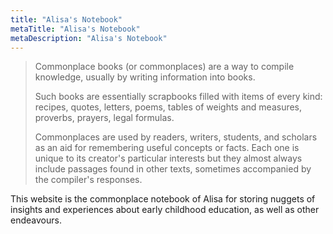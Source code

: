 ```yaml
---
title: "Alisa's Notebook"
metaTitle: "Alisa's Notebook"
metaDescription: "Alisa's Notebook"
---
```


> Commonplace books (or commonplaces) are a way to compile knowledge, usually by writing information into books. 
>
> Such books are essentially scrapbooks filled with items of every kind: recipes, quotes, letters, poems, tables of weights and measures, proverbs, prayers, legal formulas. 
> 
> Commonplaces are used by readers, writers, students, and scholars as an aid for remembering useful concepts or facts. Each one is unique to its creator's particular interests but they almost always include passages found in other texts, sometimes accompanied by the compiler's responses.

This website is the commonplace notebook of Alisa for storing nuggets of insights and experiences about early childhood education, as well as other endeavours. 
